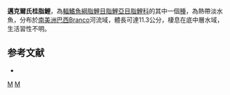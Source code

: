 {{Speciesbox 
| taxon = Charax michaeli
| status = NE
| status_system = IUCN3.1
| authority =  [[Lucena|Lucena]], 1989
| synonyms = 
}}
'''邁克爾氏桂脂鯉'''，為[[輻鰭魚綱|輻鰭魚綱]][[脂鯉目|脂鯉目]][[脂鯉亞目|脂鯉亞目]][[脂鯉科|脂鯉科]]的其中一個[[種|種]]，為熱帶淡水魚，分布於[[南美洲|南美洲]][[巴西|巴西]]Branco河流域，體長可達11.3公分，棲息在底中層水域，生活習性不明。

==参考文献==
{{refbegin}}
*{{FishBase_species|genus=Charax|species=michaeli|year=2013|month=11}}
{{refend}}

{{Taxonbar|from=Q5499615}}

[[Category:桂脂鯉屬|M]]
[[Category:1989年描述的鱼类|M]]


{{魚類小作品}}